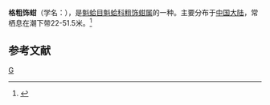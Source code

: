 {{Speciesbox
| taxon = Anadara clathrata
| binomial_authority = (Reeve)
}}
'''格粗饰蚶'''（学名：''{{lang|la|Anadara clathrata}}''），是[[魁蛤目|魁蛤目]][[魁蛤科|魁蛤科]][[粗饰蚶属|粗饰蚶属]]的一种。主要分布于[[中国大陆|中国大陆]]，常栖息在潮下带22-51.5米。<ref>{{cite web|url=http://shell.sinica.edu.tw/chinese/shellbase_detail.php?science_no=3596|title=国际贝库：格粗饰蚶|publisher=台湾贝类资料库|accessdate=2009-08-11|archive-date=2016-03-04|archive-url=https://web.archive.org/web/20160304113616/http://shell.sinica.edu.tw/chinese/shellbase_detail.php?science_no=3596|dead-url=no}}</ref>

== 参考文献 ==
{{reflist}}
{{Taxonbar|from=Q11111190}}

[[Category:粗饰蚶属|G]]
